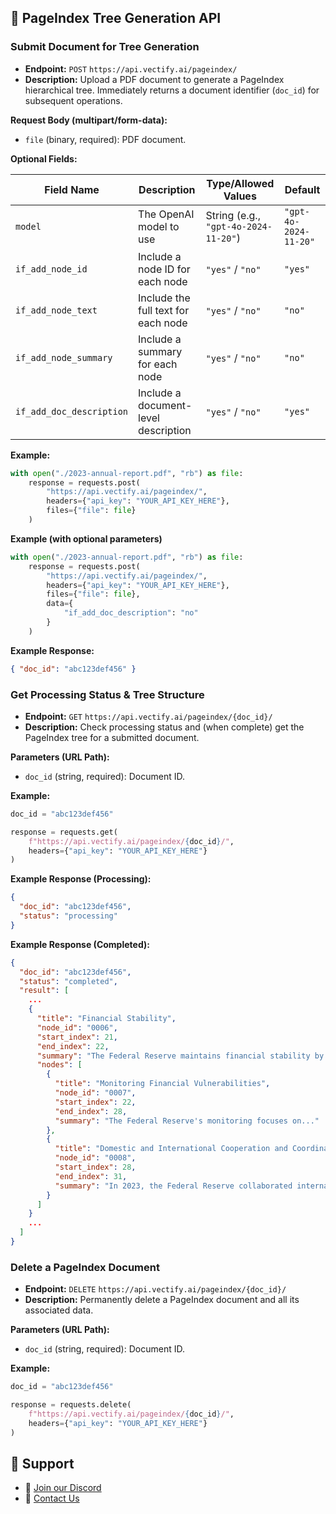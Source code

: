 ## 🌲 PageIndex Tree Generation API

### Submit Document for Tree Generation

* **Endpoint:** `POST` `https://api.vectify.ai/pageindex/`
* **Description:** Upload a PDF document to generate a PageIndex hierarchical tree. Immediately returns a document identifier (`doc_id`) for subsequent operations.

**Request Body (multipart/form-data):**

* `file` (binary, required): PDF document.


**Optional Fields:**

| Field Name               | Description                          | Type/Allowed Values                  | Default               |
| ------------------------ | ------------------------------------ | ------------------------------------ | --------------------- |
| `model`                  | The OpenAI model to use              | String (e.g., `"gpt-4o-2024-11-20"`) | `"gpt-4o-2024-11-20"` |
| `if_add_node_id`         | Include a node ID for each node      | `"yes"` / `"no"`                     | `"yes"`               |
| `if_add_node_text`       | Include the full text for each node  | `"yes"` / `"no"`                     | `"no"`                |
| `if_add_node_summary`    | Include a summary for each node      | `"yes"` / `"no"`                     | `"no"`                |
| `if_add_doc_description` | Include a document-level description | `"yes"` / `"no"`                     | `"yes"`               |

**Example:**

```python
with open("./2023-annual-report.pdf", "rb") as file:
    response = requests.post(
        "https://api.vectify.ai/pageindex/",
        headers={"api_key": "YOUR_API_KEY_HERE"},
        files={"file": file}
    )
```

**Example (with optional parameters)**

```python
with open("./2023-annual-report.pdf", "rb") as file:
    response = requests.post(
        "https://api.vectify.ai/pageindex/",
        headers={"api_key": "YOUR_API_KEY_HERE"},
        files={"file": file},
        data={
            "if_add_doc_description": "no"
        }
    )
```

**Example Response:**

```json
{ "doc_id": "abc123def456" }
```


### Get Processing Status & Tree Structure

* **Endpoint:**  `GET` `https://api.vectify.ai/pageindex/{doc_id}/`
* **Description:**  Check processing status and (when complete) get the PageIndex tree for a submitted document.

**Parameters (URL Path):**

* `doc_id` (string, required): Document ID.

**Example:**

```python
doc_id = "abc123def456"

response = requests.get(
    f"https://api.vectify.ai/pageindex/{doc_id}/",
    headers={"api_key": "YOUR_API_KEY_HERE"}
)
```

**Example Response (Processing):**

```json
{
  "doc_id": "abc123def456",
  "status": "processing"
}
```

**Example Response (Completed):**

```json
{
  "doc_id": "abc123def456",
  "status": "completed",
  "result": [
    ...
    {
      "title": "Financial Stability",
      "node_id": "0006",
      "start_index": 21,
      "end_index": 22,
      "summary": "The Federal Reserve maintains financial stability by...",
      "nodes": [
        {
          "title": "Monitoring Financial Vulnerabilities",
          "node_id": "0007",
          "start_index": 22,
          "end_index": 28,
          "summary": "The Federal Reserve's monitoring focuses on..."
        },
        {
          "title": "Domestic and International Cooperation and Coordination",
          "node_id": "0008",
          "start_index": 28,
          "end_index": 31,
          "summary": "In 2023, the Federal Reserve collaborated internationally..."
        }
      ]
    }
    ...
  ]
}
```


### Delete a PageIndex Document

* **Endpoint:**  `DELETE` `https://api.vectify.ai/pageindex/{doc_id}/`
* **Description:**  Permanently delete a PageIndex document and all its associated data.

**Parameters (URL Path):**

* `doc_id` (string, required): Document ID.

**Example:**

```python
doc_id = "abc123def456"

response = requests.delete(
    f"https://api.vectify.ai/pageindex/{doc_id}/",
    headers={"api_key": "YOUR_API_KEY_HERE"}
)
```


## 💬 Support

* 🤝 [Join our Discord](https://discord.gg/VuXuf29EUj)
* 📨 [Contact Us](https://ii2abc2jejf.typeform.com/to/meB40zV0)